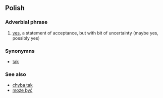 ==Polish==
===Adverbial phrase===
# [[yes]], a statement of acceptance, but with bit of uncertainty (maybe yes, possibly yes)

===Synonymns===
*[[tak]]

===See also===
*[[chyba tak]]
*[[może być]]